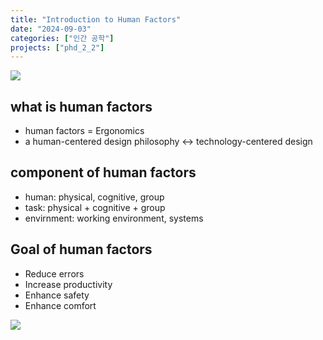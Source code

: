 ```yaml
---
title: "Introduction to Human Factors"
date: "2024-09-03"
categories: ["인간 공학"]
projects: ["phd_2_2"]
---
```


![](/img/human-thumb.jpg){.post-thumbnail}

## what is human factors
- human factors = Ergonomics
- a human-centered design philosophy <-> technology-centered design

## component of human factors
- human: physical, cognitive, group
- task: physical + cognitive + group
- envirnment: working environment, systems

## Goal of human factors
- Reduce errors
- Increase productivity
- Enhance safety
- Enhance comfort

![](img/2024-11-29-09-41-54.png)
